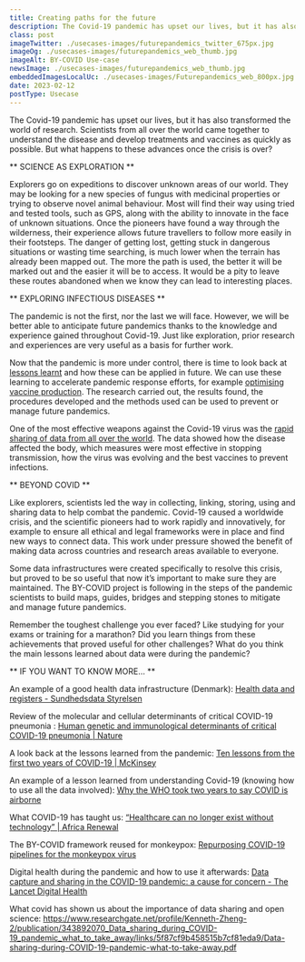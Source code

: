 ```yaml
---
title: Creating paths for the future
description: The Covid-19 pandemic has upset our lives, but it has also transformed the world of research. Scientists from all over the world came together to understand the disease and develop treatments and vaccines as quickly as possible. But what happens to these advances once the crisis is over?
class: post
imageTwitter: ./usecases-images/futurepandemics_twitter_675px.jpg
imageOg: ./usecases-images/futurepandemics_web_thumb.jpg
imageAlt: BY-COVID Use-case
newsImage: ./usecases-images/futurepandemics_web_thumb.jpg
embeddedImagesLocalUc: ./usecases-images/Futurepandemics_web_800px.jpg
date: 2023-02-12
postType: Usecase
---
```


The Covid-19 pandemic has upset our lives, but it has also transformed the world of research. Scientists from all over the world came together to understand the disease and develop treatments and vaccines as quickly as possible. But what happens to these advances once the crisis is over?

** SCIENCE AS EXPLORATION **

Explorers go on expeditions to discover unknown areas of our world. They may be looking for a new species of fungus with medicinal properties or trying to observe novel animal behaviour. Most will find their way using tried and tested tools, such as GPS, along with the ability to innovate in the face of unknown situations. Once the pioneers have found a way through the wilderness, their experience allows future travellers to follow more easily in their footsteps. The danger of getting lost, getting stuck in dangerous situations or wasting time searching, is much lower when the terrain has already been mapped out. The more the path is used, the better it will be marked out and the easier it will be to access. It would be a pity to leave these routes abandoned when we know they can lead to interesting places.

** EXPLORING INFECTIOUS DISEASES **

The pandemic is not the first, nor the last we will face. However, we will be better able to anticipate future pandemics thanks to the knowledge and experience gained throughout Covid-19. Just like exploration, prior research and experiences are very useful as a basis for further work.

Now that the pandemic is more under control, there is time to look back at [lessons learnt](https://www.nature.com/articles/d41586-022-00925-7) and how these can be applied in future. We can use these learning to accelerate pandemic response efforts, for example [optimising vaccine production](https://www.mckinsey.com/industries/life-sciences/our-insights/accelerating-pandemic-response-efforts-an-interview-with-cepis-richard-hatchett). The research carried out, the results found, the procedures developed and the methods used can be used to prevent or manage future pandemics.

One of the most effective weapons against the Covid-19 virus was the [rapid sharing of data from all over the world](https://www.researchgate.net/profile/Kenneth-Zheng-2/publication/343892070_Data_sharing_during_COVID-19_pandemic_what_to_take_away/links/5f87cf9b458515b7cf81eda9/Data-sharing-during-COVID-19-pandemic-what-to-take-away.pdf). The data showed how the disease affected the body, which measures were most effective in stopping transmission, how the virus was evolving and the best vaccines to prevent infections.

** BEYOND COVID **

Like explorers, scientists led the way in collecting, linking, storing, using and sharing data to help combat the pandemic. Covid-19 caused a worldwide crisis, and the scientific pioneers had to work rapidly and innovatively, for example to ensure all ethical and legal frameworks were in place and find new ways to connect data. This work under pressure showed the benefit of making data across countries and research areas available to everyone.

Some data infrastructures were created specifically to resolve this crisis, but proved to be so useful that now it’s important to make sure they are maintained. The BY-COVID project is following in the steps of the pandemic scientists to build maps, guides, bridges and stepping stones to mitigate and manage future pandemics. 

Remember the toughest challenge you ever faced? Like studying for your exams or training for a marathon? Did you learn things from these achievements that proved useful for other challenges? What do you think the main lessons learned about data were during the pandemic? 

** IF YOU WANT TO KNOW MORE… **

An example of a good health data infrastructure (Denmark): [Health data and registers - Sundhedsdata Styrelsen](https://sundhedsdatastyrelsen.dk/da/english/health_data_and_registers)

Review of the molecular and cellular determinants of critical COVID-19 pneumonia : [Human genetic and immunological determinants of critical COVID-19 pneumonia | Nature](https://www.nature.com/articles/s41586-022-04447-0)

A look back at the lessons learned from the pandemic: [Ten lessons from the first two years of COVID-19 | McKinsey](https://www.mckinsey.com/industries/healthcare-systems-and-services/our-insights/ten-lessons-from-the-first-two-years-of-covid-19)

An example of a lesson learned from understanding Covid-19 (knowing how to use all the data involved): [Why the WHO took two years to say COVID is airborne](https://www.nature.com/articles/d41586-022-00925-7)

What COVID-19 has taught us: [“Healthcare can no longer exist without technology” | Africa Renewal](https://www.un.org/africarenewal/magazine/march-2021/what-covid-19-has-taught-us-%E2%80%9Chealthcare-can-no-longer-exist-without-technology%E2%80%9D)

The BY-COVID framework reused for monkeypox: [Repurposing COVID-19 pipelines for the monkeypox virus](https://by-covid.org/news-events/monkeypox-pipeline/)

Digital health during the pandemic and how to use it afterwards: [Data capture and sharing in the COVID-19 pandemic: a cause for concern - The Lancet Digital Health](https://www.thelancet.com/journals/landig/article/PIIS2589-7500(22)00147-9/fulltext) 

What covid has shown us about the importance of data sharing and open science: https://www.researchgate.net/profile/Kenneth-Zheng-2/publication/343892070_Data_sharing_during_COVID-19_pandemic_what_to_take_away/links/5f87cf9b458515b7cf81eda9/Data-sharing-during-COVID-19-pandemic-what-to-take-away.pdf  
